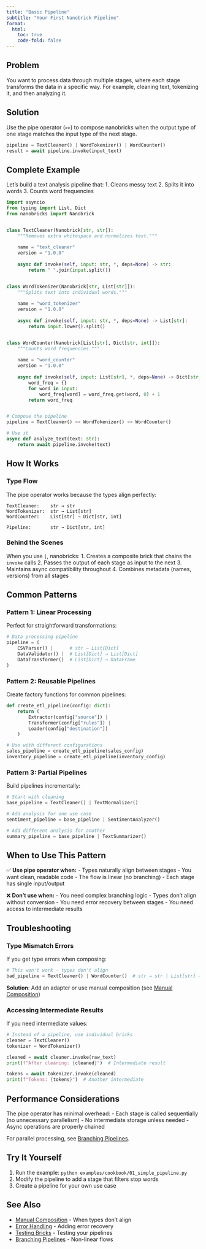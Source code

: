 ```yaml
---
title: "Basic Pipeline"
subtitle: "Your First Nanobrick Pipeline"
format:
  html:
    toc: true
    code-fold: false
---
```


## Problem

You want to process data through multiple stages, where each stage transforms the data in a specific way. For example, cleaning text, tokenizing it, and then analyzing it.

## Solution

Use the pipe operator (`>>`) to compose nanobricks when the output type of one stage matches the input type of the next stage.

```python
pipeline = TextCleaner() | WordTokenizer() | WordCounter()
result = await pipeline.invoke(input_text)
```

## Complete Example

Let's build a text analysis pipeline that:
1. Cleans messy text
2. Splits it into words
3. Counts word frequencies

```python
import asyncio
from typing import List, Dict
from nanobricks import Nanobrick


class TextCleaner(Nanobrick[str, str]):
    """Removes extra whitespace and normalizes text."""
    
    name = "text_cleaner"
    version = "1.0.0"
    
    async def invoke(self, input: str, *, deps=None) -> str:
        return " ".join(input.split())


class WordTokenizer(Nanobrick[str, List[str]]):
    """Splits text into individual words."""
    
    name = "word_tokenizer"
    version = "1.0.0"
    
    async def invoke(self, input: str, *, deps=None) -> List[str]:
        return input.lower().split()


class WordCounter(Nanobrick[List[str], Dict[str, int]]):
    """Counts word frequencies."""
    
    name = "word_counter"
    version = "1.0.0"
    
    async def invoke(self, input: List[str], *, deps=None) -> Dict[str, int]:
        word_freq = {}
        for word in input:
            word_freq[word] = word_freq.get(word, 0) + 1
        return word_freq


# Compose the pipeline
pipeline = TextCleaner() >> WordTokenizer() >> WordCounter()

# Use it
async def analyze_text(text: str):
    return await pipeline.invoke(text)
```

## How It Works

### Type Flow

The pipe operator works because the types align perfectly:

```
TextCleaner:    str → str
WordTokenizer:  str → List[str]
WordCounter:    List[str] → Dict[str, int]

Pipeline:       str → Dict[str, int]
```

### Behind the Scenes

When you use `|`, nanobricks:
1. Creates a composite brick that chains the `invoke` calls
2. Passes the output of each stage as input to the next
3. Maintains async compatibility throughout
4. Combines metadata (names, versions) from all stages

## Common Patterns

### Pattern 1: Linear Processing

Perfect for straightforward transformations:

```python
# Data processing pipeline
pipeline = (
    CSVParser() |      # str → List[Dict]
    DataValidator() |  # List[Dict] → List[Dict]
    DataTransformer()  # List[Dict] → DataFrame
)
```

### Pattern 2: Reusable Pipelines

Create factory functions for common pipelines:

```python
def create_etl_pipeline(config: dict):
    return (
        Extractor(config["source"]) |
        Transformer(config["rules"]) |
        Loader(config["destination"])
    )

# Use with different configurations
sales_pipeline = create_etl_pipeline(sales_config)
inventory_pipeline = create_etl_pipeline(inventory_config)
```

### Pattern 3: Partial Pipelines

Build pipelines incrementally:

```python
# Start with cleaning
base_pipeline = TextCleaner() | TextNormalizer()

# Add analysis for one use case
sentiment_pipeline = base_pipeline | SentimentAnalyzer()

# Add different analysis for another
summary_pipeline = base_pipeline | TextSummarizer()
```

## When to Use This Pattern

✅ **Use pipe operator when:**
- Types naturally align between stages
- You want clean, readable code
- The flow is linear (no branching)
- Each stage has single input/output

❌ **Don't use when:**
- You need complex branching logic
- Types don't align without conversion
- You need error recovery between stages
- You need access to intermediate results

## Troubleshooting

### Type Mismatch Errors

If you get type errors when composing:

```python
# This won't work - types don't align
bad_pipeline = TextCleaner() | WordCounter()  # str → str | List[str] → Dict
```

**Solution**: Add an adapter or use manual composition (see [Manual Composition](manual-composition.qmd))

### Accessing Intermediate Results

If you need intermediate values:

```python
# Instead of a pipeline, use individual bricks
cleaner = TextCleaner()
tokenizer = WordTokenizer()

cleaned = await cleaner.invoke(raw_text)
print(f"After cleaning: {cleaned}")  # Intermediate result

tokens = await tokenizer.invoke(cleaned)
print(f"Tokens: {tokens}")  # Another intermediate
```

## Performance Considerations

The pipe operator has minimal overhead:
- Each stage is called sequentially (no unnecessary parallelism)
- No intermediate storage unless needed
- Async operations are properly chained

For parallel processing, see [Branching Pipelines](branching-pipelines.qmd).

## Try It Yourself

1. Run the example: `python examples/cookbook/01_simple_pipeline.py`
2. Modify the pipeline to add a stage that filters stop words
3. Create a pipeline for your own use case

## See Also

- [Manual Composition](manual-composition.qmd) - When types don't align
- [Error Handling](error-handling.qmd) - Adding error recovery
- [Testing Bricks](testing-bricks.qmd) - Testing your pipelines
- [Branching Pipelines](branching-pipelines.qmd) - Non-linear flows